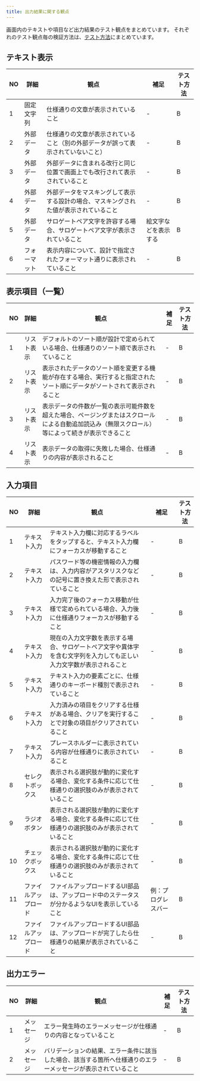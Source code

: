 ```yaml
---
title: 出力結果に関する観点
---
```


画面内のテキストや項目など出力結果のテスト観点をまとめています。
それぞれのテスト観点毎の検証方法は、[テスト方法](../functional-testing.mdx#テスト方法)にまとめています。

## テキスト表示

| NO | 詳細 | 観点 | 補足 | テスト方法 |
| --- | --- | --- | --- | --- |
| 1 | 固定文字列 | 仕様通りの文章が表示されていること | - | B |
| 2 | 外部データ | 仕様通りの文章が表示されていること（別の外部データが誤って表示されていないこと） | - | B |
| 3 | 外部データ | 外部データに含まれる改行と同じ位置で画面上でも改行されて表示されていること | - | B |
| 4 | 外部データ | 外部データをマスキングして表示する設計の場合、マスキングされた値が表示されていること | - | B |
| 5 | 外部データ | サロゲートペア文字を許容する場合、サロゲートペア文字が表示されていること | 絵文字などを表示する | B |
| 6 | フォーマット | 表示内容について、設計で指定されたフォーマット通りに表示されていること | - | B |

## 表示項目（一覧）

| NO | 詳細 | 観点 | 補足 | テスト方法 |
| --- | --- | --- | --- | --- |
| 1 | リスト表示 | デフォルトのソート順が設計で定められている場合、仕様通りのソート順で表示されていること | - | B |
| 2 | リスト表示 | 表示されたデータのソート順を変更する機能が存在する場合、実行すると指定されたソート順にデータがソートされて表示されること | - | B |
| 3 | リスト表示 | 表示データの件数が一覧の表示可能件数を超えた場合、ページングまたはスクロールによる自動追加読込み（無限スクロール）等によって続きが表示できること | - | B |
| 4 | リスト表示 | 表示データの取得に失敗した場合、仕様通りの内容が表示されること | - | B |

## 入力項目

| NO | 詳細 | 観点 | 補足 | テスト方法 |
| --- | --- | --- | --- | --- |
| 1 | テキスト入力 | テキスト入力欄に対応するラベルをタップすると、テキスト入力欄にフォーカスが移動すること | - | B |
| 2 | テキスト入力 | パスワード等の機密情報の入力欄は、入力内容がアスタリスクなどの記号に置き換えた形で表示されていること | - | B |
| 3 | テキスト入力 | 入力完了後のフォーカス移動が仕様で定められている場合、入力後に仕様通りフォーカスが移動すること | - | B |
| 4 | テキスト入力 | 現在の入力文字数を表示する場合、サロゲートペア文字や異体字を含む文字列を入力しても正しい入力文字数が表示されること | - | B |
| 5 | テキスト入力 | テキスト入力の要素ごとに、仕様通りのキーボード種別で表示されていること | - | B |
| 6 | テキスト入力 | 入力済みの項目をクリアする仕様がある場合、クリアを実行することで対象の項目がクリアされていること | - | B |
| 7 | テキスト入力 | プレースホルダーに表示されている内容が仕様通りに表示されていること | - | B |
| 8 | セレクトボックス | 表示される選択肢が動的に変化する場合、変化する条件に応じて仕様通りの選択肢のみが表示されていること | - | B |
| 9 | ラジオボタン | 表示される選択肢が動的に変化する場合、変化する条件に応じて仕様通りの選択肢のみが表示されていること | - | B |
| 10 | チェックボックス | 表示される選択肢が動的に変化する場合、変化する条件に応じて仕様通りの選択肢のみが表示されていること | - | B |
| 11 | ファイルアップロード | ファイルアップロードするUI部品は、アップロード中のステータスが分かるようなUIを表示していること | 例：プログレスバー | B |
| 12 | ファイルアップロード | ファイルアップロードするUI部品は、アップロードが完了したら仕様通りの結果が表示されていること | - | B |

## 出力エラー

| NO | 詳細 | 観点 | 補足 | テスト方法 |
| --- | --- | --- | --- | --- |
| 1 | メッセージ | エラー発生時のエラーメッセージが仕様通りの内容となっていること | - | B |
| 2 | メッセージ | バリデーションの結果、エラー条件に該当した場合、該当する箇所へ仕様通りのエラーメッセージが表示されていること | - | B |
